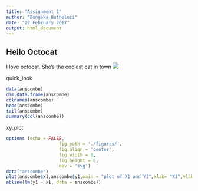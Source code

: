 ```yaml
---
title: "Assignment 1"
author: "Bongeka Buthelezi"
date: "22 February 2017"
output: html_document
---
```


## Hello Octocat
I love octocat. She's the coolest cat in town
![](https://dl.dropboxusercontent.com/u/11805474/painblogr/biostats/assignments/octocat.png)

quick_look
```r
data(anscombe)
dim.data.frame(anscombe)
colnames(anscombe)
head(anscombe)
tail(anscombe)
summary(col(anscombe))
```



xy_plot
```r
options (echo = FALSE,
                    fig.path = './figures/',
                    fig.align = 'center',
                    fig.width = 8,
                    fig.height = 8,
                    dev = 'svg')
data("anscombe")
plot(anscombe$x1,anscombe$y1,main = "plot of X1 and Y1",xlab= "X1",ylab = "Y1")
abline(lm(y1 ~ x1, data = anscombe))
                    
```
